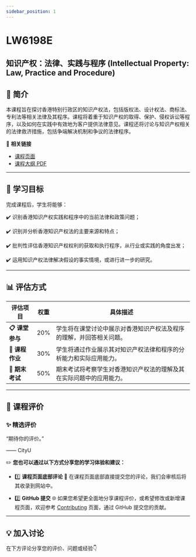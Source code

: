 ```yaml
---
sidebar_position: 1
---
```


# LW6198E
## 知识产权：法律、实践与程序 (Intellectual Property: Law, Practice and Procedure)

## **📘 简介**
本课程旨在探讨香港特别行政区的知识产权法，包括版权法、设计权法、商标法、专利法等相关法律及其程序。课程将着重于知识产权的取得、保护、侵权诉讼等程序，以及如何在实践中有效地为客户提供法律意见。课程还将讨论与知识产权相关的法律救济措施，包括争端解决机制和争议的法律程序。

🔗 **相关链接**
- [课程页面](https://www.cityu.edu.hk/catalogue/pg/202425/course/LW6198E.htm)
- [课程大纲 PDF](https://www.cityu.edu.hk/catalogue/pg/202425/course/LW6198E.pdf)

---

## **🎯 学习目标**

完成课程后，学生将能够：

✔️ 识别香港知识产权实践和程序中的当前法律和政策问题；

✔️ 识别并分析香港知识产权法的主要来源和特点；

✔️ 批判性评估香港知识产权权利的获取和执行程序，从行业或实践的角度出发；

✔️ 运用知识产权法律解决假设的事实情境，或进行进一步的研究。

---

## **📊 评估方式**

| **评估项目**          | **权重** | **具体描述**                                                                                       |
|----------------------|---------|---------------------------------------------------------------------------------------------------|
| **📋 课堂参与**       | 20%     | 学生将在课堂讨论中展示对香港知识产权法及程序的理解，并回答相关问题。                            |
| **📂 课程作业**       | 30%     | 学生将通过作业展示其对知识产权法律和程序的分析能力和实际应用能力。                             |
| **📂 期末考试**       | 50%     | 期末考试将考察学生对香港知识产权法的理解及其在实际问题中的应用能力。                           |

---

## **💬 课程评价**

### ✨ **精选评价**
<div className={commentStyles.commentBox}>
    <p className={commentStyles.commentText}>
        “期待你的评价。”
    </p>
    <p className={commentStyles.commentAuthor}>—— CityU</p>
</div>

✏️ **您也可以通过以下方式分享您的学习体验和建议：**

- 1️⃣ **课程页面底部评论**
💬 在课程页面底部直接提交您的评论，我们会审核后将其收录到网站中。

- 2️⃣ **GitHub 提交**
🌐 如果您希望更全面地分享课程评价，或希望修改或新增课程页面，欢迎参考 [Contributing](https://penjc.github.io/CityU/contributing) 页面，通过 GitHub 提交您的贡献。

---

## **💡 加入讨论**

在下方评论分享您的评价、问题或经验👇
<Utterances />